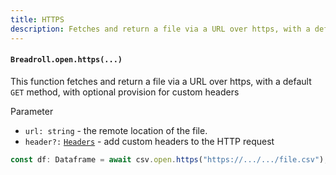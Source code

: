 ```yaml
---
title: HTTPS
description: Fetches and return a file via a URL over https, with a default GET method, with optional provision for custom headers
---
```


#### `Breadroll.open.https(...)`

This function fetches and return a file via a URL over https, with a default `GET` method, with optional provision for custom headers

Parameter

- `url: string` - the remote location of the file.
- `header?:` [`Headers`](https://developer.mozilla.org/en-US/docs/Web/API/Headers) - add custom headers to the HTTP request

```typescript
const df: Dataframe = await csv.open.https("https://.../.../file.csv");
```
